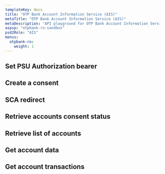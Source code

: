 ```yaml
---
templateKey: docs
title: "OTP Bank Account Information Service (AIS)"
metaTitle: "OTP Bank Account Information Service (AIS)"
metaDescription: "API playground for OTP Bank Account Information Service (AIS)"
aspsp: "otpbank-ro-sandbox"
psd2Role: "AIS"
menus:
  otpbank-ro: 
    weight: 1
---
```






  <step>

  ## Set PSU Authorization bearer

  <AuthorizationBearer />

  </step>
  <step>

  ## Create a consent

  <StepCreateAccountConsent/>
  </step>
  <step>

  ## SCA redirect

  <SCAStep/>
  </step>
  <step>

  ## Retrieve accounts consent status

  <AccountConsentStatus/>
  </step>
  <step>

  ## Retrieve list of accounts

  <StepAccounts/>
  </step>
  <step>

  ## Get account data

  <StepAccount/>
  </step>
  <step>

  ## Get account transactions

  <StepTransactions/>
  </step>

